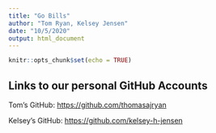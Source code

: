 ```yaml
---
title: "Go Bills"
author: "Tom Ryan, Kelsey Jensen"
date: "10/5/2020"
output: html_document
---
```


```r
knitr::opts_chunk$set(echo = TRUE)
```

## Links to our personal GitHub Accounts

Tom's GitHub:
<https://github.com/thomasajryan>

Kelsey's GitHub:
<https://github.com/kelsey-h-jensen>
